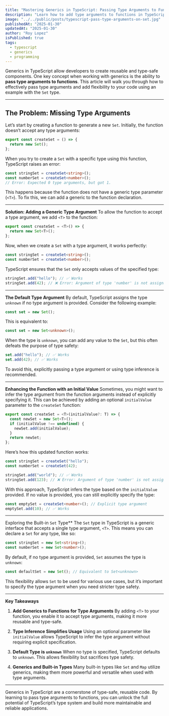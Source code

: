 ```yaml
---
title: "Mastering Generics in TypeScript: Passing Type Arguments to Functions"
description: "Learn how to add type arguments to functions in TypeScript, enhance type safety, and better utilize generics for built-in types like Set or Map."
image: "../../public/posts/typescript-pass-type-arguments-on-set.jpg"
publishedAt: "2025-01-30"
updatedAt: "2025-01-30"
author: "Roy Lopez"
isPublished: true
tags:
  - typescript
  - generics
  - programming
---
```


Generics in TypeScript allow developers to create reusable and type-safe components. One key concept when working with generics is the ability to **pass type arguments to functions**. This article will walk you through how to effectively pass type arguments and add flexibility to your code using an example with the `Set` type.

---

## **The Problem: Missing Type Arguments**

Let’s start by creating a function to generate a new `Set`. Initially, the function doesn’t accept any type arguments:

```typescript
export const createSet = () => {
  return new Set();
};
```

When you try to create a `Set` with a specific type using this function, TypeScript raises an error:

```typescript
const stringSet = createSet<string>();
const numberSet = createSet<number>();
// Error: Expected 0 type arguments, but got 1.
```

This happens because the function does not have a generic type parameter (`<T>`). To fix this, we can add a generic to the function declaration.

---

**Solution: Adding a Generic Type Argument** To allow the function to accept a type argument, we add `<T>` to the function:

```typescript
export const createSet = <T>() => {
  return new Set<T>();
};
```

Now, when we create a `Set` with a type argument, it works perfectly:

```typescript
const stringSet = createSet<string>();
const numberSet = createSet<number>();
```

TypeScript ensures that the `Set` only accepts values of the specified type:

```typescript
stringSet.add("hello"); // ✅ Works
stringSet.add(42); // ❌ Error: Argument of type 'number' is not assignable to parameter of type 'string'.
```

---

**The Default Type Argument** By default, TypeScript assigns the type `unknown` if no type argument is provided. Consider the following example:

```typescript
const set = new Set();
```

This is equivalent to:

```typescript
const set = new Set<unknown>();
```

When the type is `unknown`, you can add any value to the `Set`, but this often defeats the purpose of type safety:

```typescript
set.add("hello"); // ✅ Works
set.add(42); // ✅ Works
```

To avoid this, explicitly passing a type argument or using type inference is recommended.

---

**Enhancing the Function with an Initial Value** Sometimes, you might want to infer the type argument from the function arguments instead of explicitly specifying it. This can be achieved by adding an optional `initialValue` parameter to the `createSet` function:

```typescript
export const createSet = <T>(initialValue?: T) => {
  const newSet = new Set<T>();
  if (initialValue !== undefined) {
    newSet.add(initialValue);
  }
  return newSet;
};
```

Here’s how this updated function works:

```typescript
const stringSet = createSet("hello");
const numberSet = createSet(42);

stringSet.add("world"); // ✅ Works
stringSet.add(123); // ❌ Error: Argument of type 'number' is not assignable to parameter of type 'string'.
```

With this approach, TypeScript infers the type based on the `initialValue` provided. If no value is provided, you can still explicitly specify the type:

```typescript
const emptySet = createSet<number>(); // Explicit type argument
emptySet.add(10); // ✅ Works
```

---

Exploring the Built-in `Set` Type\*\* The `Set` type in TypeScript is a generic interface that accepts a single type argument, `<T>`. This means you can declare a `Set` for any type, like so:

```typescript
const stringSet = new Set<string>();
const numberSet = new Set<number>();
```

By default, if no type argument is provided, `Set` assumes the type is `unknown`:

```typescript
const defaultSet = new Set(); // Equivalent to Set<unknown>
```

This flexibility allows `Set` to be used for various use cases, but it’s important to specify the type argument when you need stricter type safety.

---

**Key Takeaways**

1. **Add Generics to Functions for Type Arguments**
   By adding `<T>` to your function, you enable it to accept type arguments, making it more reusable and type-safe.

2. **Type Inference Simplifies Usage**
   Using an optional parameter like `initialValue` allows TypeScript to infer the type argument without requiring explicit specification.

3. **Default Type is `unknown`**
   When no type is specified, TypeScript defaults to `unknown`. This allows flexibility but sacrifices type safety.

4. **Generics and Built-in Types**
   Many built-in types like `Set` and `Map` utilize generics, making them more powerful and versatile when used with type arguments.

---

Generics in TypeScript are a cornerstone of type-safe, reusable code. By learning to pass type arguments to functions, you can unlock the full potential of TypeScript’s type system and build more maintainable and reliable applications.
